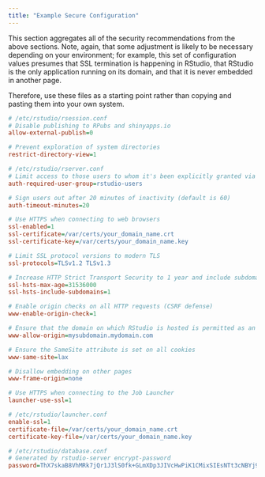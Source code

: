 ```yaml
---
title: "Example Secure Configuration"
---
```


This section aggregates all of the security recommendations from the above sections. Note, again, that some adjustment is likely to be necessary depending on your environment; for example, this set of configuration values presumes that SSL termination is happening in RStudio, that RStudio is the only application running on its domain, and that it is never embedded in another page.

Therefore, use these files as a starting point rather than copying and pasting them into your own system.


```ini
# /etc/rstudio/rsession.conf
# Disable publishing to RPubs and shinyapps.io
allow-external-publish=0

# Prevent exploration of system directories
restrict-directory-view=1
```

```ini
# /etc/rstudio/rserver.conf
# Limit access to those users to whom it's been explicitly granted via group membership
auth-required-user-group=rstudio-users

# Sign users out after 20 minutes of inactivity (default is 60)
auth-timeout-minutes=20

# Use HTTPS when connecting to web browsers
ssl-enabled=1
ssl-certificate=/var/certs/your_domain_name.crt
ssl-certificate-key=/var/certs/your_domain_name.key  

# Limit SSL protocol versions to modern TLS
ssl-protocols=TLSv1.2 TLSv1.3

# Increase HTTP Strict Transport Security to 1 year and include subdomains
ssl-hsts-max-age=31536000
ssl-hsts-include-subdomains=1

# Enable origin checks on all HTTP requests (CSRF defense)
www-enable-origin-check=1

# Ensure that the domain on which RStudio is hosted is permitted as an origin
www-allow-origin=mysubdomain.mydomain.com

# Ensure the SameSite attribute is set on all cookies
www-same-site=lax

# Disallow embedding on other pages
www-frame-origin=none

# Use HTTPS when connecting to the Job Launcher
launcher-use-ssl=1
```

```ini
# /etc/rstudio/launcher.conf
enable-ssl=1
certificate-file=/var/certs/your_domain_name.crt
certificate-key-file=/var/certs/your_domain_name.key  
```

```ini
# /etc/rstudio/database.conf
# Generated by rstudio-server encrypt-password
password=ThX7skaB8VhMRk7jQr1J3lS0fk+GLmXDp3JIVcHwPiK1CMixSIEsNTt3cNBYj9Rx
```


